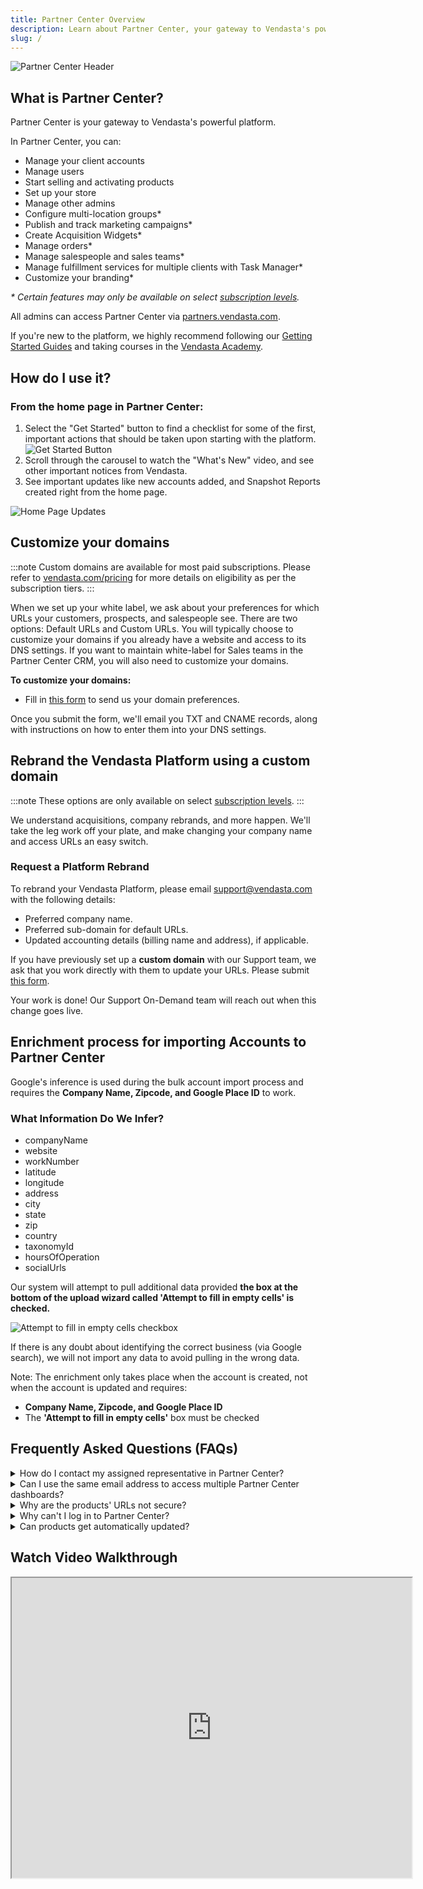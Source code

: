 ```yaml
---
title: Partner Center Overview
description: Learn about Partner Center, your gateway to Vendasta's powerful platform.
slug: /
---
```


![Partner Center Header](./img/partner-center/home-page-overview/partner-center-header.jpg)

## What is Partner Center?

Partner Center is your gateway to Vendasta's powerful platform.

In Partner Center, you can:

- Manage your client accounts
- Manage users
- Start selling and activating products
- Set up your store
- Manage other admins
- Configure multi-location groups*
- Publish and track marketing campaigns*
- Create Acquisition Widgets*
- Manage orders*
- Manage salespeople and sales teams*
- Manage fulfillment services for multiple clients with Task Manager*
- Customize your branding*

*\* Certain features may only be available on select [subscription levels](https://www.vendasta.com/pricing).*

All admins can access Partner Center via [partners.vendasta.com](https://partners.vendasta.com/dashboard#utm_campaign=partner-onboarding&utm_medium=referral&utm_source=resource-center&utm_content=welcome-inline-link). 

If you're new to the platform, we highly recommend following our [Getting Started Guides](https://docs.vendasta.com/getting-started/) and taking courses in the [Vendasta Academy](https://academy.vendasta.com/).

## How do I use it?

### From the home page in Partner Center:

1. Select the "Get Started" button to find a checklist for some of the first, important actions that should be taken upon starting with the platform.  
   ![Get Started Button](./img/partner-center/home-page-overview/get-started-button.jpg)
2. Scroll through the carousel to watch the "What's New" video, and see other important notices from Vendasta.
3. See important updates like new accounts added, and Snapshot Reports created right from the home page.

![Home Page Updates](./img/partner-center/home-page-overview/home-page-updates.jpg)

## Customize your domains

:::note
Custom domains are available for most paid subscriptions. Please refer to [vendasta.com/pricing](https://www.vendasta.com/pricing/) for more details on eligibility as per the subscription tiers.
:::

When we set up your white label, we ask about your preferences for which URLs your customers, prospects, and salespeople see. There are two options: Default URLs and Custom URLs. You will typically choose to customize your domains if you already have a website and access to its DNS settings. If you want to maintain white-label for Sales teams in the Partner Center CRM, you will also need to customize your domains.

**To customize your domains:**

- Fill in [this form](https://custom-domains-form.websitepro.hosting/) to send us your domain preferences.

Once you submit the form, we'll email you TXT and CNAME records, along with instructions on how to enter them into your DNS settings.

## Rebrand the Vendasta Platform using a custom domain

:::note
These options are only available on select [subscription levels](https://www.vendasta.com/pricing).
:::

We understand acquisitions, company rebrands, and more happen. We'll take the leg work off your plate, and make changing your company name and access URLs an easy switch.

### Request a Platform Rebrand

To rebrand your Vendasta Platform, please email support@vendasta.com with the following details:

- Preferred company name.
- Preferred sub-domain for default URLs.
- Updated accounting details (billing name and address), if applicable.

If you have previously set up a **custom domain** with our Support team, we ask that you work directly with them to update your URLs. Please submit [this form](https://custom-domains-form.websitepro.hosting/).

Your work is done! Our Support On-Demand team will reach out when this change goes live.

## Enrichment process for importing Accounts to Partner Center

Google's inference is used during the bulk account import process and requires the **Company Name, Zipcode, and Google Place ID** to work.

### **What Information Do We Infer?**

- companyName
- website
- workNumber
- latitude
- longitude
- address
- city
- state
- zip
- country
- taxonomyId
- hoursOfOperation
- socialUrls

Our system will attempt to pull additional data provided **the box at the bottom of the upload wizard called 'Attempt to fill in empty cells' is checked.**

![Attempt to fill in empty cells checkbox](./img/partner-center-faqs/enrichment-attempt-fill-empty-cells.png)

If there is any doubt about identifying the correct business (via Google search), we will not import any data to avoid pulling in the wrong data. 

Note: The enrichment only takes place when the account is created, not when the account is updated and requires:

- **Company Name, Zipcode, and Google Place ID**
- The **'Attempt to fill in empty cells'** box must be checked

## Frequently Asked Questions (FAQs)

<details>
<summary>How do I contact my assigned representative in Partner Center?</summary>

You can easily view and contact your assigned Vendasta representative right from Partner Center.

To contact your assigned representative, click on the representative's name in the bottom left corner of Partner Center. A modal will appear with your representative's name, title, and contact information.

![Contact representative button](./img/partner-center/home-page-overview/contact-representative-button.jpg)

![Contact representative modal](./img/partner-center/home-page-overview/contact-representative-modal.jpg)

You can enter a message in the text box, then click **Send**. Your representative will receive a notification about your message.
</details>

<details>
<summary>Can I use the same email address to access multiple Partner Center dashboards?</summary>

Admin email addresses can be tied to **only one** Partner Center dashboard at a time.

If you manage multiple Partner Center dashboards, a unique email address will be required for each one.
</details>

<details>
<summary>Why are the products' URLs not secure?</summary>

Our team uses Google-managed SSL certificates and these are applied to the login portals - Business App, and Partner Center.

Outside of that, we do not currently auto-uplift those certificates in the individual apps such as Reputation Management and Local SEO as they would be behind those login portals.

On a case-by-case basis, the Technical Team can assist with securing the URL to uplift to HTTPS using Postman. Please reach out to Support on Demand ([support@vendasta.com](mailto:support@vendasta.com)).
</details>

<details>
<summary>Why can't I log in to Partner Center?</summary>

So you can't access Partner Center? Have you tried clearing your cache and cookies and refreshing the page? Have you updated Chrome and restarted your computer? Are you certain you have the correct admin email address?

If you answered yes to all of the above, one possibility is you may have an **Ad Blocker extension** on your Google Chrome that is preventing your access to our Platform.

**How to check and how to turn it off:**

1. Click the menu icon (three dots) at the top-right corner of the browser  
2. Choose **More Tools > Extensions.**  
   ![Chrome extensions menu](./img/partner-center-faqs/extensions-menu.jpg)  
3. Turn off the toggle next to 'Enabled' corresponding to your ad-blocking extension.  
4. Refresh the web page

You also may have the wrong **admin permissions**. Please contact the main admin on the account who has access to Administration > My Teams and click the three dots next to the user:

![My Teams menu](./img/partner-center-faqs/my-teams-menu.jpg)

Select "Edit Member". Then, select **Admin.** You MUST be an Admin to access Partner Center. If you can only see certain parts of Partner Center, click "Show more permissions"

![Edit member permissions](./img/partner-center-faqs/edit-member-permissions.jpg)

- You may also have a VPN enabled on your computer. Try switching to a mobile network and logging in. If that works, try disabling the VPN on your computer.
- If you see an "Invalid Credentials" error message after entering your email ID and Password, and the issue persists even after resetting your password, this would probably be the *Remember me* box. Due to the caching, sometimes the system pulls in the older password to the password field causing the issue. To fix this issue, all you would need to do is uncheck the Remember me box:  
  ![Remember me checkbox](./img/partner-center-faqs/remember-me-box.jpg)

If you still encounter issues logging in to Partner Center or viewing all of Partner Center, please reach out to Support-on-Demand with your HAR file.
</details>

<details>
<summary>Can products get automatically updated?</summary>

**Yes.** Checking the following areas on the platform will provide a better understanding of what may have occurred.

1. Check if there is any active automation that may auto-activate products in **Partner Center > Automations > My automations.**

2. Check the product settings under **Marketplace > Products** to see if automatic activation is turned on or off.

3. Check the **Acquisition Widget** under the Marketing tab to see if product activation is enabled.

4. For Orders created, the Order details will show if it was a 'manual automation' or not under Tags.
   - When it shows 'product manual automation' it means the products were manually activated.
   - The Activation History on the account will display the email address of who activated the product.

Verifying all these 4 steps will provide you with a complete picture and help you understand what occurred.
</details>

## Watch Video Walkthrough

<iframe src="https://drive.google.com/file/d/1C7qK1ad0vbu2WFzdhahwXk3iwDt153kw/preview" width="640" height="480"></iframe>